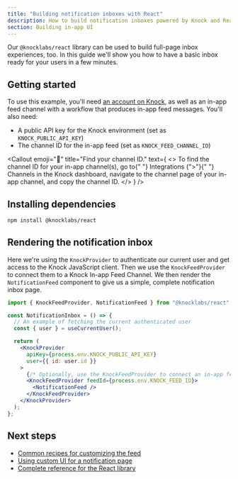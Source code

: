 ```yaml
---
title: "Building notification inboxes with React"
description: How to build notification inboxes powered by Knock and React.
section: Building in-app UI
---
```


Our `@knocklabs/react` library can be used to build full-page inbox experiences, too. In this guide we'll show you how to have a basic inbox ready for your users in a few minutes.

## Getting started

To use this example, you'll need [an account on Knock](https://dashboard.knock.app), as well as an in-app feed channel with a workflow that produces in-app feed messages. You'll also need:

- A public API key for the Knock environment (set as `KNOCK_PUBLIC_API_KEY`)
- The channel ID for the in-app feed (set as `KNOCK_FEED_CHANNEL_ID`)

<Callout
  emoji="🌠"
  title="Find your channel ID."
  text={
    <>
      To find the channel ID for your in-app channel(s), go to{" "}
      <span className="font-bold">Integrations</span> {">"}{" "}
      <span className="font-bold">Channels</span> in the Knock dashboard,
      navigate to the channel page of your in-app channel, and copy the channel
      ID.
    </>
  }
/>

## Installing dependencies

```bash title="Installing dependencies"
npm install @knocklabs/react
```

## Rendering the notification inbox

Here we're using the `KnockProvider` to authenticate our current user and get access to the Knock JavaScript client. Then we use the `KnockFeedProvider` to connect them to a Knock In-app Feed Channel. We then render the `NotificationFeed` component to give us a simple, complete notification inbox page.

```jsx
import { KnockFeedProvider, NotificationFeed } from "@knocklabs/react";

const NotificationInbox = () => {
  // An example of fetching the current authenticated user
  const { user } = useCurrentUser();

  return (
    <KnockProvider
      apiKey={process.env.KNOCK_PUBLIC_API_KEY}
      user={{ id: user.id }}
    >
      {/* Optionally, use the KnockFeedProvider to connect an in-app feed */}
      <KnockFeedProvider feedId={process.env.KNOCK_FEED_ID}>
        <NotificationFeed />
      </KnockFeedProvider>
    </KnockProvider>
  );
};
```

## Next steps

- [Common recipes for customizing the feed](/in-app-ui/react/feed#common-recipes)
- [Using custom UI for a notification page](/in-app-ui/react/custom-notifications-ui)
- [Complete reference for the React library](/in-app-ui/react/sdk/reference)
